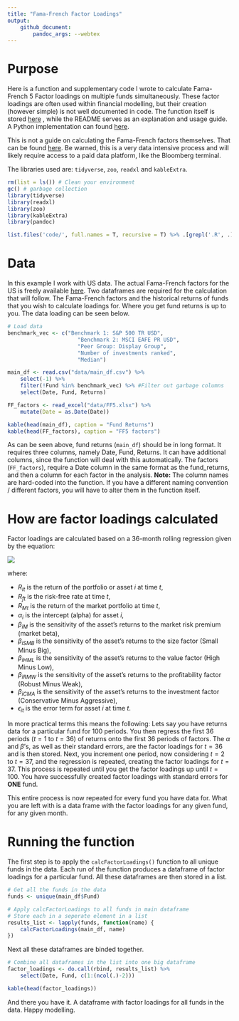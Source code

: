 ```yaml
---
title: "Fama-French Factor Loadings"
output: 
    github_document:
        pandoc_args: --webtex
---
```


# Purpose

Here is a function and supplementary code I wrote to calculate Fama-French 5 Factor loadings on multiple funds simultaneously. These factor loadings are often used within financial modelling, but their creation (however simple) is not well documented in code. The function itself is stored [here](code/calcFactorLoadings.R) , while the README serves as an explanation and usage guide. A Python implementation can found [here](code/calcFactorLoadings.py).

This is not a guide on calculating the Fama-French factors themselves. That can be found [here](https://stablebread.com/how-to-calculate-and-interpret-the-fama-and-french-and-carhart-multifactor-models/). Be warned, this is a very data intensive process and will likely require access to a paid data platform, like the Bloomberg terminal.

The libraries used are: `tidyverse`, `zoo`, `readxl` and `kableExtra`.

```r

rm(list = ls()) # Clean your environment
gc() # garbage collection 
library(tidyverse)
library(readxl)
library(zoo)
library(kableExtra)
library(pandoc)

list.files('code/', full.names = T, recursive = T) %>% .[grepl('.R', .)] %>% as.list() %>% walk(~source(.))
```

# Data

In this example I work with US data. The actual Fama-French factors for the US is freely available [here](https://mba.tuck.dartmouth.edu/pages/faculty/ken.french/data_library.html). Two dataframes are required for the calculation that will follow. The Fama-French factors and the historical returns of funds that you wish to calculate loadings for. Where you get fund returns is up to you. The data loading can be seen below.

```r
# Load data
benchmark_vec <- c("Benchmark 1: S&P 500 TR USD",
                      "Benchmark 2: MSCI EAFE PR USD",
                      "Peer Group: Display Group",
                      "Number of investments ranked",
                      "Median")

main_df <- read.csv("data/main_df.csv") %>%
    select(-1) %>% 
    filter(!Fund %in% benchmark_vec) %>% #Filter out garbage columns
    select(Date, Fund, Returns)

FF_factors <- read_excel("data/FF5.xlsx") %>%
    mutate(Date = as.Date(Date))

kable(head(main_df), caption = "Fund Returns")
kable(head(FF_factors), caption = "FF5 factors")
```

As can be seen above, fund returns (`main_df`) should be in long format. It requires three columns, namely Date, Fund, Returns. It can have additional columns, since the function will deal with this automatically. The factors (`FF_factors`), require a Date column in the same format as the fund_returns, and then a column for each factor in the analysis. **Note:** The column names are hard-coded into the function. If you have a different naming convention / different factors, you will have to alter them in the function itself.

# How are factor loadings calculated

Factor loadings are calculated based on a 36-month rolling regression given by the equation:

![](bin/FF.png)

where:

-   $R_{it}$ is the return of the portfolio or asset $i$ at time $t$,
-   $R_{ft}$ is the risk-free rate at time $t$,
-   $R_{Mt}$ is the return of the market portfolio at time $t$,
-   $\alpha_i$ is the intercept (alpha) for asset $i$,
-   $\beta_{iM}$ is the sensitivity of the asset's returns to the market risk premium (market beta),
-   $\beta_{iSMB}$ is the sensitivity of the asset's returns to the size factor (Small Minus Big),
-   $\beta_{iHML}$ is the sensitivity of the asset's returns to the value factor (High Minus Low),
-   $\beta_{iRMW}$ is the sensitivity of the asset's returns to the profitability factor (Robust Minus Weak),
-   $\beta_{iCMA}$ is the sensitivity of the asset's returns to the investment factor (Conservative Minus Aggressive),
-   $\epsilon_{it}$ is the error term for asset $i$ at time $t$.

In more practical terms this means the following: Lets say you have returns data for a particular fund for 100 periods. You then regress the first 36 periods ($t = 1$ to $t = 36$) of returns onto the first 36 periods of factors. The $\alpha$ and $\beta$'s, as well as their standard errors, are the factor loadings for $t=36$ and is then stored. Next, you increment one period, now considering $t = 2$ to $t = 37$, and the regression is repeated, creating the factor loadings for $t=37$. This process is repeated until you get the factor loadings up until $t=100$. You have successfully created factor loadings with standard errors for **ONE** fund.

This entire process is now repeated for every fund you have data for. What you are left with is a data frame with the factor loadings for any given fund, for any given month.

# Running the function

The first step is to apply the `calcFactorLoadings()` function to all unique funds in the data. Each run of the function produces a dataframe of factor loadings for a particular fund. All these dataframes are then stored in a list.

```r
# Get all the funds in the data
funds <- unique(main_df$Fund)

# Apply calcFactorLoadings to all funds in main dataframe
# Store each in a seperate element in a list
results_list <- lapply(funds, function(name) {
    calcFactorLoadings(main_df, name)
})

```

Next all these dataframes are binded together.

```r
# Combine all dataframes in the list into one big dataframe
factor_loadings <- do.call(rbind, results_list) %>% 
    select(Date, Fund, c(1:(ncol(.)-2)))

kable(head(factor_loadings))
```

And there you have it. A dataframe with factor loadings for all funds in the data. Happy modelling.
